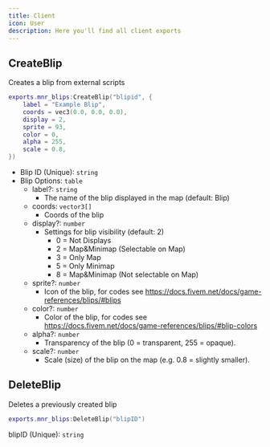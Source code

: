 ---
title: Client
icon: User
description: Here you'll find all client exports
---

## CreateBlip

Creates a blip from external scripts

```lua title="Example"
exports.mnr_blips:CreateBlip("blipid", {
    label = "Example Blip",
    coords = vec3(0.0, 0.0, 0.0),
    display = 2,
    sprite = 93,
    color = 0,
    alpha = 255,
    scale = 0.8,
})
```

- Blip ID (Unique): `string` 
- Blip Options: `table`
  - label?: `string`
    - The name of the blip displayed in the map (default: Blip)
  - coords: `vector3[]`
    - Coords of the blip
  - display?: `number`
    - Settings for blip visibility (default: 2)
      - 0 = Not Displays
      - 2 = Map&Minimap (Selectable on Map)
      - 3 = Only Map
      - 5 = Only Minimap 
      - 8 = Map&Minimap (Not selectable on Map)
  - sprite?: `number` 
    - Icon of the blip, for codes see https://docs.fivem.net/docs/game-references/blips/#blips
  - color?: `number`
    - Color of the blip, for codes see https://docs.fivem.net/docs/game-references/blips/#blip-colors
  - alpha?: `number`
    - Transparency of the blip (0 = transparent, 255 = opaque).
  - scale?: `number`
    - Scale (size) of the blip on the map (e.g. 0.8 = slightly smaller).

## DeleteBlip

Deletes a previously created blip

```lua title="Example"
exports.mnr_blips:DeleteBlip("blipID")
```

blipID (Unique): `string`